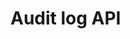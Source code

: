 # Audit log API

<div id='redoc-container'>
</div>
<script>
  (function() {
  Redoc.init('/_static/api/platform_audit_log_authorized_api.json', {}, document.getElementById('redoc-container'), () => {
    window.prepareRedocMenu ? window.prepareRedocMenu() : setTimeout(() => {
      window.prepareRedocMenu()
    }, 2000)
  })})();
</script>

